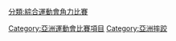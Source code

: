 [[Category:亞洲運動會比賽項目|Category:亞洲運動會比賽項目]]
[[分類:綜合運動會角力比賽|分類:綜合運動會角力比賽]]
[[Category:亞洲摔跤|Category:亞洲摔跤]]
